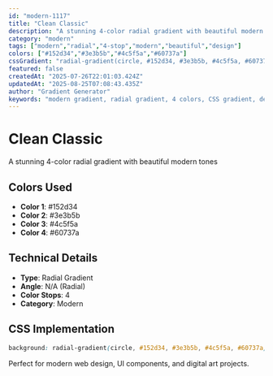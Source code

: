 ```yaml
---
id: "modern-1117"
title: "Clean Classic"
description: "A stunning 4-color radial gradient with beautiful modern tones"
category: "modern"
tags: ["modern","radial","4-stop","modern","beautiful","design"]
colors: ["#152d34","#3e3b5b","#4c5f5a","#60737a"]
cssGradient: "radial-gradient(circle, #152d34, #3e3b5b, #4c5f5a, #60737a)"
featured: false
createdAt: "2025-07-26T22:01:03.424Z"
updatedAt: "2025-08-25T07:08:43.435Z"
author: "Gradient Generator"
keywords: "modern gradient, radial gradient, 4 colors, CSS gradient, design, #152d34, #3e3b5b, #4c5f5a, #60737a"
---
```


# Clean Classic

A stunning 4-color radial gradient with beautiful modern tones

## Colors Used
- **Color 1**: #152d34
- **Color 2**: #3e3b5b
- **Color 3**: #4c5f5a
- **Color 4**: #60737a

## Technical Details
- **Type**: Radial Gradient
- **Angle**: N/A (Radial)
- **Color Stops**: 4
- **Category**: Modern

## CSS Implementation
```css
background: radial-gradient(circle, #152d34, #3e3b5b, #4c5f5a, #60737a);
```

Perfect for modern web design, UI components, and digital art projects.
